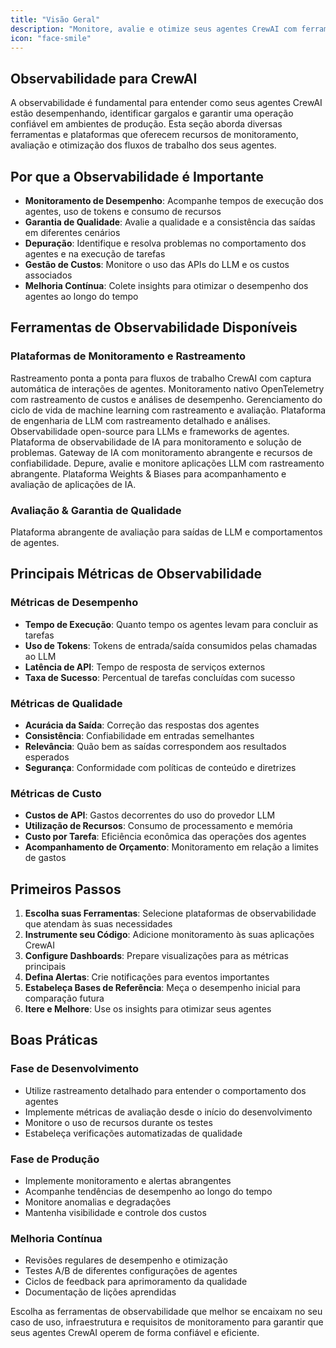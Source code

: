 ```yaml
---
title: "Visão Geral"
description: "Monitore, avalie e otimize seus agentes CrewAI com ferramentas de observabilidade abrangentes"
icon: "face-smile"
---
```


## Observabilidade para CrewAI

A observabilidade é fundamental para entender como seus agentes CrewAI estão desempenhando, identificar gargalos e garantir uma operação confiável em ambientes de produção. Esta seção aborda diversas ferramentas e plataformas que oferecem recursos de monitoramento, avaliação e otimização dos fluxos de trabalho dos seus agentes.

## Por que a Observabilidade é Importante

- **Monitoramento de Desempenho**: Acompanhe tempos de execução dos agentes, uso de tokens e consumo de recursos
- **Garantia de Qualidade**: Avalie a qualidade e a consistência das saídas em diferentes cenários
- **Depuração**: Identifique e resolva problemas no comportamento dos agentes e na execução de tarefas
- **Gestão de Custos**: Monitore o uso das APIs do LLM e os custos associados
- **Melhoria Contínua**: Colete insights para otimizar o desempenho dos agentes ao longo do tempo

## Ferramentas de Observabilidade Disponíveis

### Plataformas de Monitoramento e Rastreamento

<CardGroup cols={2}>

  <Card title="LangDB" icon="database" href="/pt-BR/observability/langdb">
    Rastreamento ponta a ponta para fluxos de trabalho CrewAI com captura automática de interações de agentes.
  </Card>

  <Card title="OpenLIT" icon="magnifying-glass-chart" href="/pt-BR/observability/openlit">
    Monitoramento nativo OpenTelemetry com rastreamento de custos e análises de desempenho.
  </Card>

  <Card title="MLflow" icon="bars-staggered" href="/pt-BR/observability/mlflow">
    Gerenciamento do ciclo de vida de machine learning com rastreamento e avaliação.
  </Card>

  <Card title="Langfuse" icon="link" href="/pt-BR/observability/langfuse">
    Plataforma de engenharia de LLM com rastreamento detalhado e análises.
  </Card>

  <Card title="Langtrace" icon="chart-line" href="/pt-BR/observability/langtrace">
    Observabilidade open-source para LLMs e frameworks de agentes.
  </Card>

  <Card title="Arize Phoenix" icon="meteor" href="/pt-BR/observability/arize-phoenix">
    Plataforma de observabilidade de IA para monitoramento e solução de problemas.
  </Card>

  <Card title="Portkey" icon="key" href="/pt-BR/observability/portkey">
    Gateway de IA com monitoramento abrangente e recursos de confiabilidade.
  </Card>

  <Card title="Opik" icon="meteor" href="/pt-BR/observability/opik">
    Depure, avalie e monitore aplicações LLM com rastreamento abrangente.
  </Card>

  <Card title="Weave" icon="network-wired" href="/pt-BR/observability/weave">
    Plataforma Weights & Biases para acompanhamento e avaliação de aplicações de IA.
  </Card>
</CardGroup>

### Avaliação & Garantia de Qualidade

<CardGroup cols={2}>
  <Card title="Patronus AI" icon="shield-check" href="/pt-BR/observability/patronus-evaluation">
    Plataforma abrangente de avaliação para saídas de LLM e comportamentos de agentes.
  </Card>
</CardGroup>

## Principais Métricas de Observabilidade

### Métricas de Desempenho
- **Tempo de Execução**: Quanto tempo os agentes levam para concluir as tarefas
- **Uso de Tokens**: Tokens de entrada/saída consumidos pelas chamadas ao LLM
- **Latência de API**: Tempo de resposta de serviços externos
- **Taxa de Sucesso**: Percentual de tarefas concluídas com sucesso

### Métricas de Qualidade
- **Acurácia da Saída**: Correção das respostas dos agentes
- **Consistência**: Confiabilidade em entradas semelhantes
- **Relevância**: Quão bem as saídas correspondem aos resultados esperados
- **Segurança**: Conformidade com políticas de conteúdo e diretrizes

### Métricas de Custo
- **Custos de API**: Gastos decorrentes do uso do provedor LLM
- **Utilização de Recursos**: Consumo de processamento e memória
- **Custo por Tarefa**: Eficiência econômica das operações dos agentes
- **Acompanhamento de Orçamento**: Monitoramento em relação a limites de gastos

## Primeiros Passos

1. **Escolha suas Ferramentas**: Selecione plataformas de observabilidade que atendam às suas necessidades
2. **Instrumente seu Código**: Adicione monitoramento às suas aplicações CrewAI
3. **Configure Dashboards**: Prepare visualizações para as métricas principais
4. **Defina Alertas**: Crie notificações para eventos importantes
5. **Estabeleça Bases de Referência**: Meça o desempenho inicial para comparação futura
6. **Itere e Melhore**: Use os insights para otimizar seus agentes

## Boas Práticas

### Fase de Desenvolvimento
- Utilize rastreamento detalhado para entender o comportamento dos agentes
- Implemente métricas de avaliação desde o início do desenvolvimento
- Monitore o uso de recursos durante os testes
- Estabeleça verificações automatizadas de qualidade

### Fase de Produção
- Implemente monitoramento e alertas abrangentes
- Acompanhe tendências de desempenho ao longo do tempo
- Monitore anomalias e degradações
- Mantenha visibilidade e controle dos custos

### Melhoria Contínua
- Revisões regulares de desempenho e otimização
- Testes A/B de diferentes configurações de agentes
- Ciclos de feedback para aprimoramento da qualidade
- Documentação de lições aprendidas

Escolha as ferramentas de observabilidade que melhor se encaixam no seu caso de uso, infraestrutura e requisitos de monitoramento para garantir que seus agentes CrewAI operem de forma confiável e eficiente.
